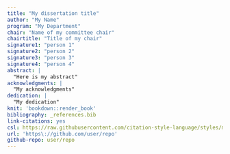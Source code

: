 ```yaml
---
title: "My dissertation title"
author: "My Name"
program: "My Department"
chair: "Name of my committee chair"
chairtitle: "Title of my chair"
signature1: "person 1"
signature2: "person 2"
signature3: "person 3"
signature4: "person 4"
abstract: |
  "Here is my abstract"
acknowledgments: |
  "My acknowledgments"
dedication: |
  "My dedication"
knit: 'bookdown::render_book'
bibliography: _references.bib
link-citations: yes
csl: https://raw.githubusercontent.com/citation-style-language/styles/master/apa.csl
url: 'https\://github.com/user/repo'
github-repo: user/repo
---
```


<!--
Above is the YAML (YAML Ain't Markup Language) header that includes a lot of metadata used to produce the document.
Be careful with spacing in this header!
If you'd like to include a comment that won't be produced in your resulting file enclose it in a block like this.
-->
